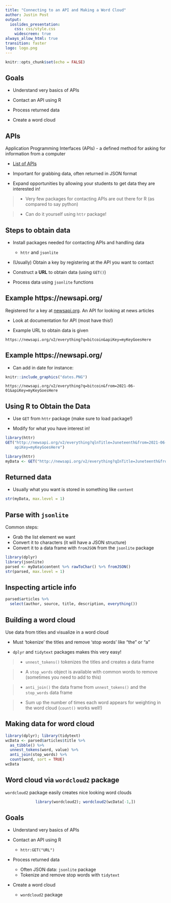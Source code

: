 ```yaml
---
title: "Connecting to an API and Making a Word Cloud"
author: Justin Post
output: 
  ioslides_presentation:
    css: css/style.css
    widescreen: true
always_allow_html: true
transition: faster
logo: logo.png
---
```


```r
knitr::opts_chunk$set(echo = FALSE)
```

## Goals

- Understand very basics of APIs 

- Contact an API using R

- Process returned data

- Create a word cloud

## APIs

Application Programming Interfaces (APIs) - a defined method for asking for information from a computer  

- [List of APIs](https://www.programmableweb.com/apis/directory)

- Important for grabbing data, often returned in JSON format

- Expand opportunities by allowing your students to get data they are interested in!

> - Very few packages for contacting APIs are out there for R (as compared to say python) 

> - Can do it yourself using `httr` package!  


## Steps to obtain data 

- Install packages needed for contacting APIs and handling data  

    + `httr` and `jsonlite`  
    
- (Usually) Obtain a key by registering at the API you want to contact  

- Construct a **URL** to obtain data (using `GET()`)

- Process data using `jsonlite` functions  


## Example https://newsapi.org/ 

Registered for a key at [newsapi.org](https://newsapi.org/). An API for looking at news articles  

- Look at documentation for API (most have this!)  

- Example URL to obtain data is given  

`https://newsapi.org/v2/everything?q=bitcoin&apiKey=myKeyGoesHere`


## Example https://newsapi.org/ 

- Can add in date for instance:

```r
knitr::include_graphics("dates.PNG")
```

`https://newsapi.org/v2/everything?q=bitcoin&from=2021-06-01&apiKey=myKeyGoesHere`


## Using R to Obtain the Data

- Use `GET` from `httr` package (make sure to load package!)  

- Modify for what you have interest in!  

```r
library(httr)
GET("http://newsapi.org/v2/everything?qlnTitle=Juneteenth&from=2021-06-01&language=en&
    apiKey=myKeyGoesHere")
```

```r
library(httr)
myData <- GET("http://newsapi.org/v2/everything?qInTitle=Juneteenth&from=2021-06-01&language=en&pageSize=100&apiKey=aa4b545bfbd64d4bb22ba0cb9f78189c")
```

## Returned data 

- Usually what you want is stored in something like `content`

```r
str(myData, max.level = 1)
```

## Parse with `jsonlite`

Common steps:

- Grab the list element we want  
- Convert it to characters (it will have a JSON structure)  
- Convert it to a data frame with `fromJSON` from the `jsonlite` package  

```r
library(dplyr)
library(jsonlite)
parsed <- myData$content %>% rawToChar() %>% fromJSON()
str(parsed, max.level = 1)
```

## Inspecting article info

```r
parsed$articles %>% 
  select(author, source, title, description, everything())
```


## Building a word cloud

Use data from titles and visualize in a word cloud  

- Must 'tokenize' the titles and remove 'stop words' like "the" or "a"  

- `dplyr` and `tidytext` packages makes this very easy!

> - `unnest_tokens()` tokenizes the titles and creates a data frame  

> - A `stop_words` object is available with common words to remove (sometimes you need to add to this)  

> - `anti_join()` the data frame from `unnest_tokens()` and the `stop_words` data frame  

> - Sum up the number of times each word appears for weighting in the word cloud (`count()` works well!)


## Making data for word cloud  

```r
library(dplyr); library(tidytext)
wcData <- parsed$articles$title %>% 
  as_tibble() %>% 
  unnest_tokens(word, value) %>% 
  anti_join(stop_words) %>% 
  count(word, sort = TRUE)
wcData
```

## Word cloud via `wordcloud2` package  

`wordcloud2` package easily creates nice looking word clouds  

<center>
```r
library(wordcloud2); wordcloud2(wcData[-1,])
```
</center>

## Goals

- Understand very basics of APIs 

- Contact an API using R

    + `httr:GET("URL")`

- Process returned data 

    + Often JSON data: `jsonlite` package  
    + Tokenize and remove stop words with `tidytext`  

- Create a word cloud

    + `wordcloud2` package


